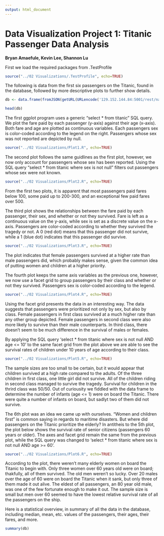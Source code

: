 ```yaml
---
output: html_document
---
```

Data Visualization Project 1: Titanic Passenger Data Analysis
===
**Bryan Amaefule, Kevin Lee, Shannon Lu**


First we load the required packages from .TestProfile
```r
source("../02 Visualizations/.TestProfile", echo=TRUE)
```

The following is data from the first six passengers on the Titanic, found in the database, followed by more descriptive plots to further show details.
```r
db <- data.frame(fromJSON(getURL(URLencode('129.152.144.84:5001/rest/native/?query="select * from titanic"'),httpheader=c(DB='jdbc:oracle:thin:@129.152.144.84:1521/PDBF15DV.usuniversi01134.oraclecloud.internal', USER='cs329e_ba7433', PASS='orcl_ba7433', MODE='native_mode', MODEL='model', returnDimensions = 'False', returnFor = 'JSON'), verbose = TRUE), ))

head(db)
```

The first ggplot program uses a generic "select * from titanic" SQL query. 
We plot the fare paid by each passenger (y-axis) against their age (x-axis). Both fare and age are plotted as continuous variables.
Each passengers sex is color-coded according to the legend on the right.
Passengers whose sex was not reported are depicted by null.
```r
source("../02 Visualizations/Plot1.R", echo=TRUE)
```

The second plot follows the same guidlines as the first plot, however, we now only account for passengers whose sex has been reported. Using the SQL query "select * from titanic where sex is not null" filters out passengers whose sex were not known.
```r
source("../02 Visualizations/Plot2.R", echo=TRUE)
```

From the first two plots, it is apparent that most passengers paid fares below 100, some paid up to 200-300, and an exceptional few paid fares over 500.






The third plot shows the relationships between the fare paid by each passenger, their sex, and whether or not they survived. 
Fare is left as a continuous value on the y-axis, while sex is set as a discrete value on the x-axis.
Passengers are color-coded according to whether they survived the tragedy or not. A 0 (red dot) means that this passenger did not survive, while a 1 (blue dot) indicates that this passenger did survive.
```r
source("../02 Visualizations/Plot3.R", echo=TRUE)
```

The plot indicates that female passengers survived at a higher rate than male passengers did, which probably makes sense, given the common idea of putting women and children at a higher priority.






The fourth plot keeps the same axis variables as the previous one, however, we now use a facet grid to group passengers by their class and whether or not they survived. Passengers sex is color-coded according to the legend.
```r
source("../02 Visualizations/Plot4.R", echo=TRUE)
```

Using the facet grid presents the data in an interesting way. The data suggests that passengers were prioritized not only by sex, but also by class. Female passengers in first class survived at a much higher rate than any other group depicted. Female passengers in second class were also more likely to survive than their male counterparts. In third class, there doesn't seem to be much difference in the survival of males or females.






By applying the SQL query 'select * from titanic where sex is not null AND age <= 10' to the same facet grid from the plot above we are able to see the survival rates of children under 10 years of age according to their class. 
```r
source("../02 Visualizations/Plot5.R", echo=TRUE)
```

The sample sizes are too small to be certain, but it would appear that children survived at a high rate compared to the adults. Of the three children in first class, one little girl did not survive. All of the children riding in second class managed to survive the tragedy. Survival for children in the thrird class was 50/50. Out of curiousity we fiddled with the data frame to determine the number of infants (age <= 1) were on board the Titanic. There were quite a number of infants on board, but sadlyt two of them did not survive.

The 6th plot was an idea we came up with ourselves. "Women and children first" is common saying in regards to maritime disasters. But where did passengers on the Titanic prioritize the elderly? In antitheis to the 5th plot, the plot below shows the survival rate of senior citizens (passengers 60 years or older). The axes and facet grid remain the same from the previous plot, while the SQL query was changed to 'select * from titanic where sex is not null AND age >= 60'.
```r
source("../02 Visualizations/Plot6.R", echo=TRUE)
```

According to the plot, there weren't many elderly women on board the Titanic to begin with. Only three women over 60 years old were on board; thakfully, all of them survived. The old men weren't so lucky. Over 20 males over the age of 60 were on board the Titanic when it sank, but only three of them made it out alive. The eldest of all passengers, an 80 year old male, was one of the few fortunate enough to make it out. The sample size is small but men over 60 seemed to have the lowest relative survival rate of all the passengers on the ship.


Here is a statistical overview, in summary of all the data in the database, including median, mean, etc. values of the passengers, their ages, their fares, and more.
```r
summary(db)
```